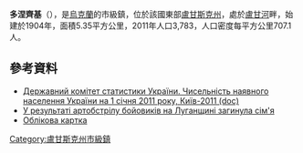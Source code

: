 {{No footnotes|time=2015-09-16T13:14:22+00:00}}
{{coord|48|42|0|N|38|40|23|E|scale:30000|display=title}}

'''多涅齊基'''（{{lang-uk|Донецький}}），是[[烏克蘭|烏克蘭]]的市級鎮，位於該國東部[[盧甘斯克州|盧甘斯克州]]，處於[[盧甘河|盧甘河]]畔，始建於1904年，面積5.35平方公里，2011年人口3,783，人口密度每平方公里707.1人。

==參考資料==
*[https://web.archive.org/web/20121010205321/http://stat6.stat.lviv.ua/PXWEB2007/ukr/publ/2011/chnas.zip Державний комітет статистики України. Чисельність наявного населення України на 1 січня 2011 року, Київ-2011 (doc)]
*[http://espreso.tv/news/2014/10/31/u_rezultati_artobstrilu_boyovykiv_na_luhanschyni_zahynula_simya У результаті артобстрілу бойовиків на Луганщині загинула сім'я] {{Wayback|url=http://espreso.tv/news/2014/10/31/u_rezultati_artobstrilu_boyovykiv_na_luhanschyni_zahynula_simya |date=20160304192913 }}
* [http://gska2.rada.gov.ua/pls/z7502/A005?rdat1=27.07.2008&rf7571=18933 Облікова картка]{{dead link|date=2017年12月 |bot=InternetArchiveBot |fix-attempted=yes }}

{{DEFAULTSORT:Донецький}}
[[Category:盧甘斯克州市級鎮|Category:盧甘斯克州市級鎮]]


{{Luhansk-geo-stub}}